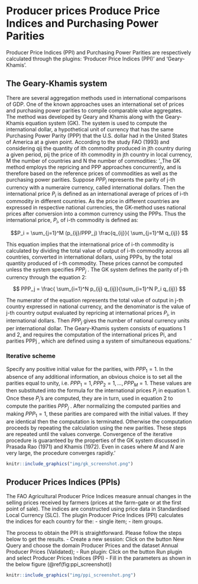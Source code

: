# **Producer prices Produce Price Indices and Purchasing Power Parities** {#ShinyDes}

Producer Price Indices (PPI) and Purchasing Power Parities are respectively calculated through the plugins: 'Producer Price Indices (PPI)' and 'Geary-Khamis'.

## The Geary-Khamis system

There are several aggregation methods used in international comparisons of GDP. One of the known approaches uses an international set of prices and purchasing power parities to compile comparable value aggregates. The method was developed by Geary and Khamis along with the Geary-Khamis equation system (GK). The system is used to compute the international dollar, a hypothetical unit of currency that has the same Purchasing Power Parity (PPP) that the U.S. dollar had in the United States of America at a given point. According to the study FAO (1993) and considering qij the quantity of ith commodity produced in jth country during a given period, pij the price of ith commodity in jth country in local currency, M the number of countries and N the number of commodities: 
‘_The GK method employs the repricing and PPP approaches concurrently, and is therefore based on the reference prices of commodities as well as the purchasing power parities. Suppose $PPP_j$ represents the parity of j-th currency with a numeraire currency, called international dollars. Then the international price $P_i$ is defined as an international average of prices of i-th commodity in different countries. As the price in different countries are expressed in respective national currencies, the GK-method uses national prices after conversion into a common currency using the PPPs. Thus the international price, $P_i$, of i-th commodity is defined as:

$$P_i = \sum_{j=1}^M (p_{ij}/PPP_j) \frac{q_{ij}}{ \sum_{j=1}^M q_{ij}} $$

This equation implies that the international price of i-th commodity is calculated by dividing the total value of output of i-th commodity across all countries, converted in international dollars, using PPPs, by the total quantity produced of i-th commodity. These prices cannot be computed unless the system specifies $PPP_j$ . The GK system defines the parity of j-th currency through the equation 2:

$$ PPP_j = \frac{ \sum_{i=1}^N p_{ij} q_{ij}}{\sum_{i=1}^N P_i q_{ij}} $$

The numerator of the equation represents the total value of output in j-th country expressed in national currency, and the denominator is the value of j-th country output evaluated by repricing at international prices $P_i$, in international dollars. Then $PPP_j$ gives the number of national currency units per international dollar. The Geary-Khamis system consists of equations 1 and 2, and requires the computation of the international prices Pi, and parities PPPj , which are defined using a system of simultaneous equations.’

### Iterative scheme
Specify any positive initial value for the parities, with $PPP_1 = 1$. In the absence of any additional information, an obvious choice is to set all the parities equal to unity, i.e. $PPP_1 = 1, PPP_2 = 1, . . . , PPP_M = 1$. These values are then substituted into the formula for the international prices $P_i$ in equation 1. Once these $P_i$’s are computed, they are in turn, used in equation 2 to compute the parities $PPP_j$ . After normalizing the computed parities and making $PPP_1 = 1$, these parities are compared with the initial values. If they are identical then the computation is terminated. Otherwise the computation proceeds by repeating the calculation using the new parities. These steps are repeated until the values converge. Convergence of the iterative procedure is guaranteed by the properties of the GK system discussed in Prasada Rao (1971) and Khamis (1972). Even in cases where $M$ and $N$ are very large, the procedure converges rapidly.’


```r
knitr::include_graphics("img/gk_screenshot.png")
```

## Producer Prices Indices (PPIs)

The FAO Agricultural Producer Price Indices measure annual changes in the selling prices received by
farmers (prices at the farm-gate or at the first point of sale). The indices are constructed using price data in Standardised Local Currency (SLC).
The plugin Producer Price Indices (PPI) calculates the indices for each country for the:
- single item;
- item groups.

The process to obtain the PPI is straightforward. Please follow the steps below to get the results.
- Create a new session: Click on the button New Query and choose the domain Producer Prices and the dataset Annual Producer Prices (Validated);
- Run plugin: Click on the button Run plugin and select Producer Prices Indices (PPI)
- Fill in the parameters as shown in the below figure (\@ref(fig:ppi_screenshot))


```r
knitr::include_graphics("img/ppi_screenshot.png")
```



